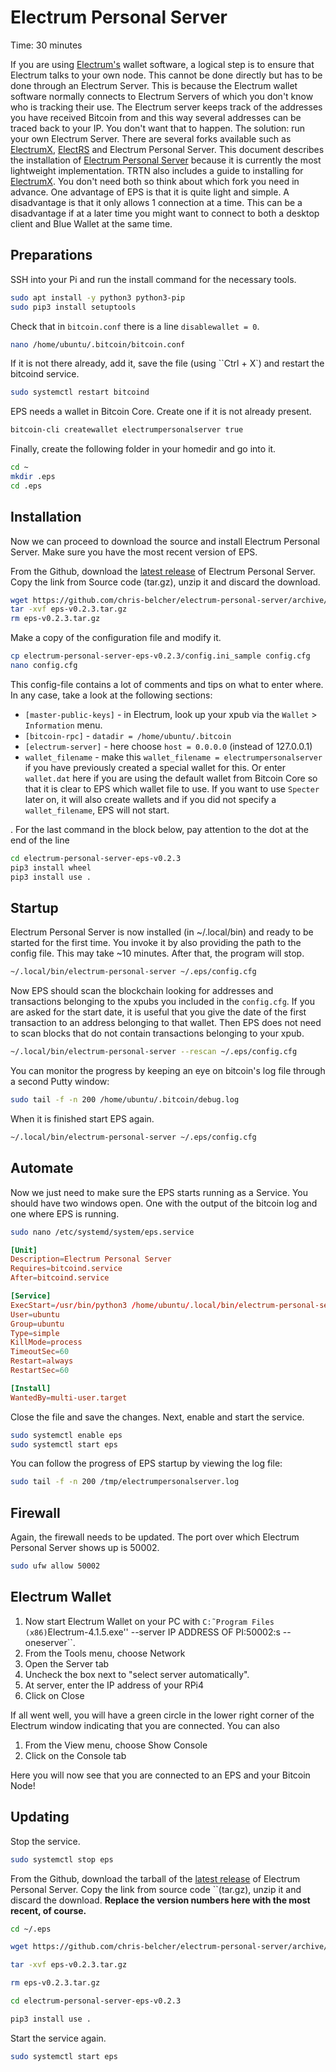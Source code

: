 
# Electrum Personal Server

<Callout emoji="&#x2139;">
        Time: 30 minutes
</Callout>

If you are using [Electrum's](https://electrum.org/#home) wallet software, a logical step is to ensure that Electrum talks to your own node. This cannot be done directly but has to be done through an Electrum Server. This is because the Electrum wallet software normally connects to Electrum Servers of which you don't know who is tracking their use. The Electrum server keeps track of the addresses you have received Bitcoin from and this way several addresses can be traced back to your IP. You don't want that to happen. The solution: run your own Electrum Server. There are several forks available such as [ElectrumX](https://github.com/spesmilo/electrumx), [ElectRS](https://github.com/romanz/electrs) and Electrum Personal Server. This document describes the installation of [Electrum Personal Server](https://github.com/chris-belcher/electrum-personal-server) because it is currently the most lightweight implementation. TRTN also includes a guide to installing for [ElectrumX](/bitcoin-core-extensions/electrum-x). You don't need both so think about which fork you need in advance. One advantage of EPS is that it is quite light and simple. A disadvantage is that it only allows 1 connection at a time. This can be a disadvantage if at a later time you might want to connect to both a desktop client and Blue Wallet at the same time.

## Preparations

SSH into your Pi and run the install command for the necessary tools.

```bash
sudo apt install -y python3 python3-pip
sudo pip3 install setuptools
```

Check that in `bitcoin.conf` there is a line `disablewallet = 0`.

```bash
nano /home/ubuntu/.bitcoin/bitcoin.conf
```

If it is not there already, add it, save the file (using ``Ctrl + X`) and restart the bitcoind service.

```bash
sudo systemctl restart bitcoind
```

EPS needs a wallet in Bitcoin Core. Create one if it is not already present.

```bash
bitcoin-cli createwallet electrumpersonalserver true
```

Finally, create the following folder in your homedir and go into it.

```bash
cd ~
mkdir .eps
cd .eps
```

## Installation

Now we can proceed to download the source and install Electrum Personal Server. Make sure you have the most recent version of EPS.

From the Github, download the [latest release](https://github.com/chris-belcher/electrum-personal-server/releases) of Electrum Personal Server. Copy the link from Source code (tar.gz), unzip it and discard the download.

```bash
wget https://github.com/chris-belcher/electrum-personal-server/archive/eps-v0.2.3.tar.gz
tar -xvf eps-v0.2.3.tar.gz
rm eps-v0.2.3.tar.gz
```

Make a copy of the configuration file and modify it.

```bash
cp electrum-personal-server-eps-v0.2.3/config.ini_sample config.cfg
nano config.cfg
```

This config-file contains a lot of comments and tips on what to enter where. In any case, take a look at the following sections:

* `[master-public-keys]` - in Electrum, look up your xpub via the `Wallet` &gt; `Information` menu.
* `[bitcoin-rpc]` - `datadir = /home/ubuntu/.bitcoin`
* `[electrum-server]` - here choose `host = 0.0.0.0` (instead of 127.0.0.1)
* `wallet_filename` - make this `wallet_filename = electrumpersonalserver` if you have previously created a special wallet for this. Or enter `wallet.dat` here if you are using the default wallet from Bitcoin Core so that it is clear to EPS which wallet file to use. If you want to use `Specter` later on, it will also create wallets and if you did not specify a `wallet_filename`, EPS will not start.

<Callout emoji="&#x2139;">.
        For the last command in the block below, pay attention to the dot at the end of the line
</Callout>

```bash
cd electrum-personal-server-eps-v0.2.3
pip3 install wheel
pip3 install use .
```

## Startup

Electrum Personal Server is now installed (in ~/.local/bin) and ready to be started for the first time. You invoke it by also providing the path to the config file. This may take ~10 minutes. After that, the program will stop.

```bash
~/.local/bin/electrum-personal-server ~/.eps/config.cfg
```

Now EPS should scan the blockchain looking for addresses and transactions belonging to the xpubs you included in the `config.cfg`. If you are asked for the start date, it is useful that you give the date of the first transaction to an address belonging to that wallet. Then EPS does not need to scan blocks that do not contain transactions belonging to your xpub.

```bash
~/.local/bin/electrum-personal-server --rescan ~/.eps/config.cfg
```

You can monitor the progress by keeping an eye on bitcoin's log file through a second Putty window:

```bash
sudo tail -f -n 200 /home/ubuntu/.bitcoin/debug.log
```
When it is finished start EPS again.

```bash
~/.local/bin/electrum-personal-server ~/.eps/config.cfg
```

## Automate

Now we just need to make sure the EPS starts running as a Service. You should have two windows open. One with the output of the bitcoin log and one where EPS is running.

```bash
sudo nano /etc/systemd/system/eps.service
```

```toml
[Unit]
Description=Electrum Personal Server
Requires=bitcoind.service
After=bitcoind.service

[Service]
ExecStart=/usr/bin/python3 /home/ubuntu/.local/bin/electrum-personal-server /home/ubuntu/.eps/config.cfg
User=ubuntu
Group=ubuntu
Type=simple
KillMode=process
TimeoutSec=60
Restart=always
RestartSec=60

[Install]
WantedBy=multi-user.target
```

Close the file and save the changes. Next, enable and start the service.

```bash
sudo systemctl enable eps
sudo systemctl start eps
```

You can follow the progress of EPS startup by viewing the log file:

```bash
sudo tail -f -n 200 /tmp/electrumpersonalserver.log
```

## Firewall

Again, the firewall needs to be updated. The port over which Electrum Personal Server shows up is 50002.

```bash
sudo ufw allow 50002
```

## Electrum Wallet

1. Now start Electrum Wallet on your PC with ``C:˜Program Files (x86)``Electrum-4.1.5.exe'' --server IP ADDRESS OF PI:50002:s --oneserver``.
2. From the Tools menu, choose Network
3. Open the Server tab
4. Uncheck the box next to "select server automatically".
5. At server, enter the IP address of your RPi4
6. Click on Close

If all went well, you will have a green circle in the lower right corner of the Electrum window indicating that you are connected. You can also

1. From the View menu, choose Show Console
2. Click on the Console tab

Here you will now see that you are connected to an EPS and your Bitcoin Node!

## Updating

Stop the service.

```bash
sudo systemctl stop eps
```

From the Github, download the tarball of the [latest release](https://github.com/chris-belcher/electrum-personal-server/releases) of Electrum Personal Server. Copy the link from source code ``(tar.gz), unzip it and discard the download. **Replace the version numbers here with the most recent, of course.**

```bash
cd ~/.eps

wget https://github.com/chris-belcher/electrum-personal-server/archive/eps-v0.2.3.tar.gz

tar -xvf eps-v0.2.3.tar.gz

rm eps-v0.2.3.tar.gz

cd electrum-personal-server-eps-v0.2.3

pip3 install use .
```

Start the service again.

```bash
sudo systemctl start eps
```

